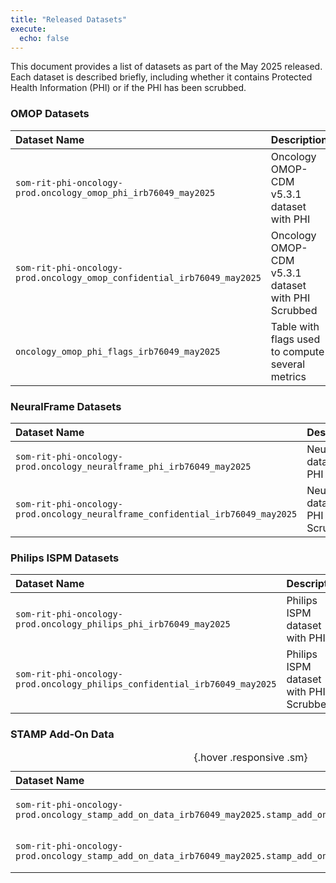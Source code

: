 ```yaml
---
title: "Released Datasets"
execute:
  echo: false
---
```

This document provides a list of datasets as part of the May 2025 released. Each dataset is described briefly, including whether it contains Protected Health Information (PHI) or if the PHI has been scrubbed. 

### OMOP Datasets
| Dataset Name | Description |
|:------------|:------------|
| `som-rit-phi-oncology-prod.oncology_omop_phi_irb76049_may2025`| Oncology OMOP-CDM v5.3.1 dataset with PHI| 
| `som-rit-phi-oncology-prod.oncology_omop_confidential_irb76049_may2025`| Oncology OMOP-CDM v5.3.1 dataset with PHI Scrubbed|
| `oncology_omop_phi_flags_irb76049_may2025`| Table with flags used to compute several metrics |

### NeuralFrame Datasets
| Dataset Name | Description |
|:------------|:------------|
| `som-rit-phi-oncology-prod.oncology_neuralframe_phi_irb76049_may2025`| NeuralFrame dataset with PHI | 
| `som-rit-phi-oncology-prod.oncology_neuralframe_confidential_irb76049_may2025`| NeuralFrame dataset with PHI Scrubbed |

### Philips ISPM Datasets
| Dataset Name | Description |
|:------------|:------------|
| `som-rit-phi-oncology-prod.oncology_philips_phi_irb76049_may2025`| Philips ISPM dataset with PHI | 
| `som-rit-phi-oncology-prod.oncology_philips_confidential_irb76049_may2025`| Philips ISPM dataset with PHI Scrubbed |

### STAMP Add-On Data
| Dataset Name | Description |
|:------------|:------------|
|`som-rit-phi-oncology-prod.oncology_stamp_add_on_data_irb76049_may2025.stamp_add_on_data_phi`| STAMP add on dataset with PHI | 
|`som-rit-phi-oncology-prod.oncology_stamp_add_on_data_irb76049_may2025.stamp_add_on_data_confidential`| STAMP add on dataset Scrubbed |

:  {.hover .responsive .sm}

